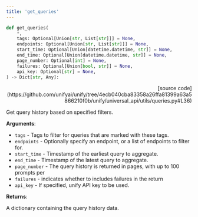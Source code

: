 ```yaml
---
title: 'get_queries'
---
```


```python
def get_queries(
    *,
    tags: Optional[Union[str, List[str]]] = None,
    endpoints: Optional[Union[str, List[str]]] = None,
    start_time: Optional[Union[datetime.datetime, str]] = None,
    end_time: Optional[Union[datetime.datetime, str]] = None,
    page_number: Optional[int] = None,
    failures: Optional[Union[bool, str]] = None,
    api_key: Optional[str] = None,
) -> Dict[str, Any]:
```

<p align="right">[source code](https://github.com/unifyai/unify/tree/4ecb040cba83358a26ffa81399a63a5866210f0b/unify/universal_api/utils/queries.py#L36)</p>

Get query history based on specified filters.

**Arguments**:

- `tags` - Tags to filter for queries that are marked with these tags.
- `endpoints` - Optionally specify an endpoint, or a list of endpoints to filter for.
- `start_time` - Timestamp of the earliest query to aggregate.
- `end_time` - Timestamp of the latest query to aggregate.
- `page_number` - The query history is returned in pages, with up to 100 prompts per
- `failures` - indicates whether to includes failures in the return
- `api_key` - If specified, unify API key to be used.



**Returns**:

A dictionary containing the query history data.